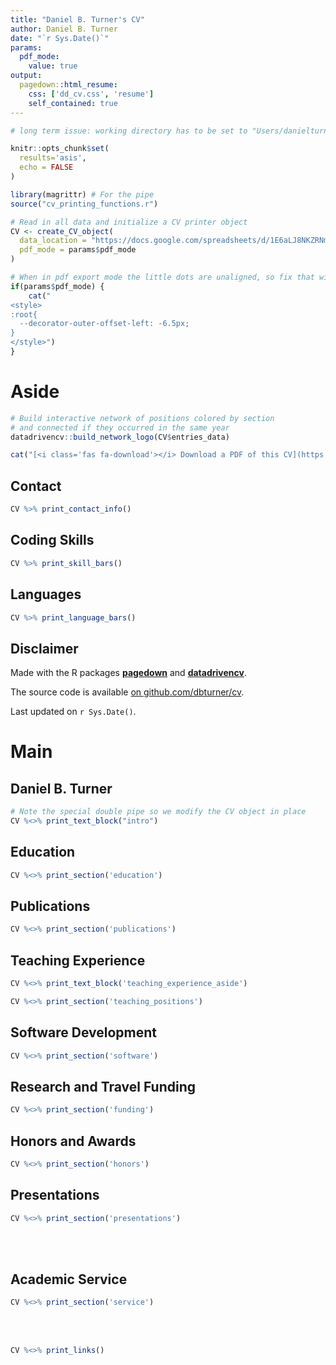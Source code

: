```yaml
---
title: "Daniel B. Turner's CV"
author: Daniel B. Turner
date: "`r Sys.Date()`"
params:
  pdf_mode:
    value: true
output:
  pagedown::html_resume:
    css: ['dd_cv.css', 'resume']
    self_contained: true
---
```


```r
# long term issue: working directory has to be set to "Users/danielturner"

knitr::opts_chunk$set(
  results='asis', 
  echo = FALSE
)

library(magrittr) # For the pipe
source("cv_printing_functions.r")

# Read in all data and initialize a CV printer object
CV <- create_CV_object(
  data_location = "https://docs.google.com/spreadsheets/d/1E6aLJ8NKZRNmvFI_f6AD3AyiXNQPNnu5dBjabwQMoQs/edit?usp=sharing",  
  pdf_mode = params$pdf_mode
)

```


```r
# When in pdf export mode the little dots are unaligned, so fix that with some conditional CSS.
if(params$pdf_mode) {
    cat("
<style>
:root{
  --decorator-outer-offset-left: -6.5px;
}
</style>")
}
```


Aside
================================================================================

```r
# Build interactive network of positions colored by section
# and connected if they occurred in the same year
datadrivencv::build_network_logo(CV$entries_data)
```


```r
cat("[<i class='fas fa-download'></i> Download a PDF of this CV](https://dbturner.github.io/cv/cv.pdf)")
```

Contact {#contact}
--------------------------------------------------------------------------------

```r
CV %>% print_contact_info()
```



Coding Skills {#skills}
--------------------------------------------------------------------------------

```r
CV %>% print_skill_bars()
```


Languages {#language}
--------------------------------------------------------------------------------

```r
CV %>% print_language_bars()
```


Disclaimer {#disclaimer}
--------------------------------------------------------------------------------

Made with the R packages [**pagedown**](https://github.com/rstudio/pagedown) and [**datadrivencv**](http://nickstrayer.me/datadrivencv/index.html). 

The source code is available [on github.com/dbturner/cv](https://github.com/dbturner/dbturner.github.io/tree/master/cv).

Last updated on `r Sys.Date()`.



Main
================================================================================

Daniel B. Turner {#title}
--------------------------------------------------------------------------------

```r
# Note the special double pipe so we modify the CV object in place
CV %<>% print_text_block("intro") 
```


Education {data-icon=graduation-cap data-concise=true}
--------------------------------------------------------------------------------

```r
CV %<>% print_section('education')
```


Publications  {data-icon=book}
--------------------------------------------------------------------------------

```r
CV %<>% print_section('publications') 
```
  
  
Teaching Experience {data-icon=chalkboard-teacher}
--------------------------------------------------------------------------------

::: aside
```r
CV %<>% print_text_block('teaching_experience_aside')
```
:::

```r
CV %<>% print_section('teaching_positions')
```  
  
Software Development  {data-icon=desktop}
--------------------------------------------------------------------------------

```r
CV %<>% print_section('software') 
```

  
Research and Travel Funding {data-icon=dollar}
--------------------------------------------------------------------------------

```r
CV %<>% print_section('funding') 
```

  
Honors and Awards  {data-icon=trophy}
--------------------------------------------------------------------------------

```r
CV %<>% print_section('honors') 
```
  
  


Presentations {data-icon=comments}
--------------------------------------------------------------------------------

```r
CV %<>% print_section('presentations')
```


<br>
<br>

Academic Service {data-icon=users}
--------------------------------------------------------------------------------


```r
CV %<>% print_section('service')
```


<br>
<br>




```r
CV %<>% print_links()
```



